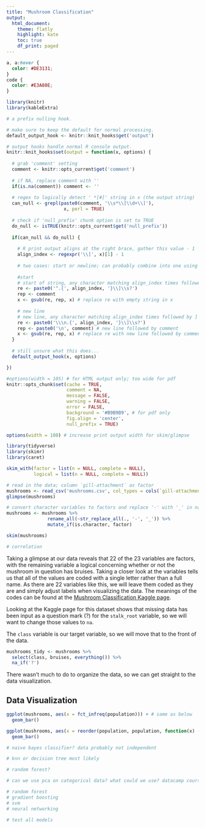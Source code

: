 ```yaml
---
title: "Mushroom Classification"
output:
  html_document:
    theme: flatly
    highlight: kate
    toc: true
    df_print: paged
---
```


```css
a, a:hover {
  color: #DE3131;
}
code {
  color: #E3A80E;
}
```

```r
library(knitr)
library(kableExtra)

# a prefix nulling hook.

# make sure to keep the default for normal processing.
default_output_hook <- knitr::knit_hooks$get('output')

# output hooks handle normal R console output.
knitr::knit_hooks$set(output = function(x, options) {
  
  # grab 'comment' setting
  comment <- knitr::opts_current$get('comment')
  
  # if NA, replace comment with ''
  if(is.na(comment)) comment <- ''
  
  # regex to logically detect ' *[#]' string in x (the output string)
  can_null <- grepl(paste0(comment, '\\s*\\[\\d+\\]'), 
                     x, perl = TRUE)
  
  # check if 'null_prefix' chunk option is set to TRUE
  do_null <- isTRUE(knitr::opts_current$get('null_prefix'))
  
  if(can_null && do_null) {
    
    # R print output aligns at the right brace, gather this value - 1
    align_index <- regexpr('\\]', x)[1] - 1
    
    # two cases: start or newline; can probably combine into one using refs...
    
    #start
    # start of string, any character matching align_index times followed by ]
    re <- paste0('^.{', align_index, '}\\]\\s?')
    rep <- comment
    x <- gsub(re, rep, x) # replace re with empty string in x
    
    # new line
    # new line, any character matching align_index times followed by ]
    re <- paste0('\\\n.{', align_index, '}\\]\\s?')
    rep <- paste0('\n', comment) # new line followed by comment
    x <- gsub(re, rep, x) # replace re with new line followed by comment
  }
  
  # still unsure what this does...
  default_output_hook(x, options)

})

#options(width = 105) # for HTML output only; too wide for pdf
knitr::opts_chunk$set(cache = TRUE,
                      comment = NA,
                      message = FALSE, 
                      warning = FALSE, 
                      error = FALSE,
                      background = '#B9B9B9', # for pdf only
                      fig.align = 'center',
                      null_prefix = TRUE)

options(width = 100) # increase print output width for skim/glimpse
```

```r
library(tidyverse)
library(skimr)
library(caret)
```
```r
skim_with(factor = list(n = NULL, complete = NULL),
          logical = list(n = NULL, complete = NULL))
```

```r
# read in the data; column `gill-attachment` as factor
mushrooms <- read_csv('mushrooms.csv', col_types = cols(`gill-attachment` = 'f'))
glimpse(mushrooms)

# convert character variables to factors and replace '-' with '_' in names
mushrooms <- mushrooms %>% 
               rename_all(~str_replace_all(., '-', '_')) %>% 
               mutate_if(is.character, factor)
```

```r
skim(mushrooms)

# correlation

```

Taking a glimpse at our data reveals that 22 of the 23 variables are factors, with the remaining variable a logical concerning whether or not the mushroom in question has bruises. Taking a closer look at the variables tells us that all of the values are coded with a single letter rather than a full name. As there are 22 variables like this, we will leave them coded as they are and simply adjust labels when visualizing the data. The meanings of the codes can be found at the [Mushroom Classification Kaggle page](https://www.kaggle.com/uciml/mushroom-classification).

Looking at the Kaggle page for this dataset shows that missing data has been input as a question mark (?) for the `stalk_root` variable, so we will want to change those values to `na`. 

The `class` variable is our target variable, so we will move that to the front of the data.

```r
mushrooms_tidy <- mushrooms %>% 
  select(class, bruises, everything()) %>% 
  na_if('?')
```

There wasn't much to do to organize the data, so we can get straight to the data visualization.

## Data Visualization

```r
ggplot(mushrooms, aes(x = fct_infreq(population))) + # same as below
  geom_bar()

ggplot(mushrooms, aes(x = reorder(population, population, function(x) -length(x)))) +
  geom_bar()
```

```r
# naive bayes classifier? data probably not independent

# knn or decision tree most likely
```

```r
# random forest?

# can we use pca on categorical data? what could we use? datacamp course can help
```

```r
# random forest
# gradient boosting
# svm
# neural networking
```

```r
# test all models
```